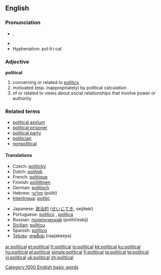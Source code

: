 ==English==

{{rank|etc.|broke|waiting|773|political|reading|German|seven}}

===Pronunciation===
* {{IPA|/pəˈlɪtɪkəl/}}, {{SAMPA|/p@"lItIk@l/}}
* {{audio|en-us-political.ogg|Audio (US)}}
* Hyphenation: pol·it·i·cal

===Adjective===
'''political'''

# concerning or related to [[politics]]
# motivated (esp. inappropriately) by political calculation
# of or related to views about social relationships that involve power or authority

===Related terms===
* [[political asylum]]
* [[political prisoner]]
* [[political party]]
* [[politician]]
* [[nonpolitical]]

====Translations====
{{top}}
* Czech: [[politický]] {{m}}
* Dutch: [[politiek]]
* French: [[politique]]
* Finnish: [[poliittinen]]
* German: [[politisch]]
* Hebrew: [[פוליטי]] (politi)
* [[Interlingua]]: [[politic]]
{{mid}}
* Japanese: [[政治的]] ([[せいじてき]], seijitekí)
* Portuguese: [[político]] {{m}}, [[política]] {{f}}
* Russian: [[политический]] (politíčeskij)
* [[Sicilian]]: [[pulìticu]]
* Spanish: [[político]] {{m}}
* [[Telugu]]: [[రాజకీయ]] (raajakeeya)
{{bottom}}

[[Category:1000 English basic words]]

[[ar:political]]
[[et:political]]
[[fr:political]]
[[io:political]]
[[kk:political]]
[[ku:political]]
[[hu:political]]
[[pl:political]]
[[simple:political]]
[[fi:political]]
[[ta:political]]
[[te:political]]
[[vi:political]]
[[uk:political]]
[[zh:political]]